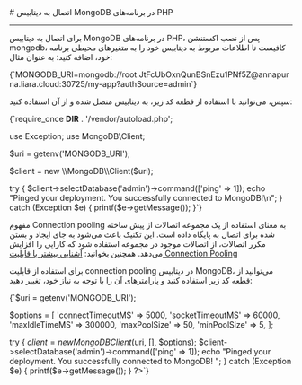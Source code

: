 

<Layout>
<Head>
<title>مستندات اتصال به MongoDB در PHP - لیارا</title>
<meta property="og:title" content="مستندات خدمات رایانش ابری لیارا" />
<meta property="og:description" content="مستندات قدم به قدم اتصال به دیتابیس MongoDB در php"  />
</Head>
# اتصال به دیتابیس MongoDB در برنامه‌های PHP
<hr className="mb-2" />


برای اتصال به دیتابیس MongoDB در برنامه‌های PHP، پس از نصب اکستنشن <Important>mongodb</Important>، کافیست تا 
اطلاعات مربوط به دیتابیس خود را 
به متغیرهای محیطی برنامه خود، اضافه کنید؛ به عنوان مثال:

<div className="h-2" />
    <div dir='ltr'>
    <Highlight className="bash">
        {`MONGODB_URI=mongodb://root:JtFcUbOxnQunBSnEzu1PNf5Z@annapurna.liara.cloud:30725/my-app?authSource=admin`}
    </Highlight>
    </div>
<div className="h-2" />

سپس، می‌توانید با استفاده از قطعه کد زیر، به دیتابیس متصل شده و از آن استفاده کنید:

<div className="h-2" />
    <div dir='ltr'>
    <Highlight className="php">
        {`<?php

require_once __DIR__ . '/vendor/autoload.php';

use Exception;
use MongoDB\\Client;

$uri = getenv('MONGODB_URI');

$client = new \\MongoDB\\Client($uri);

try {
    $client->selectDatabase('admin')->command(['ping' => 1]);
    echo "Pinged your deployment. You successfully connected to MongoDB!\\n";
} catch (Exception $e) {
    printf($e->getMessage());
}`}
    </Highlight>
    </div>
<div className="h-2" />

<Section id="connection-pooling" title="استفاده از Connection Pooling" />

مفهوم Connection pooling به معنای استفاده از یک مجموعه اتصالات از پیش ساخته شده برای اتصال به پایگاه داده است. این تکنیک باعث می‌شود به جای ایجاد و بستن مکرر اتصالات، از اتصالات موجود در مجموعه استفاده شود که کارایی را افزایش می‌دهد.
<Alert variant='success'>همچنین بخوانید: <a className="text-[#2196f3] " href="/dbaas/details/connection-pool">آشنایی بیشتر با قابلیت Connection Pooling</a></Alert>

برای استفاده از قابلیت connection pooling در دیتابیس MongoDB، می‌توانید از قطعه کد زیر استفاده کنید و پارامترهای آن را با توجه به نیاز خود، تغییر دهید:
<div className="h-2" />
  <div dir='ltr'>
  <Highlight className="php">
{`<?php
require_once __DIR__ . '/vendor/autoload.php';
use Exception;
use MongoDBClient;

$uri = getenv('MONGODB_URI');

$options = [
    'connectTimeoutMS' => 5000, 
    'socketTimeoutMS' => 60000, 
    'maxIdleTimeMS' => 300000, 
    'maxPoolSize' => 50, 
    'minPoolSize' => 5,
];

try {
    $client = new MongoDBClient($uri, [], $options);
    $client->selectDatabase('admin')->command(['ping' => 1]);
    echo "Pinged your deployment. You successfully connected to MongoDB!
";
} catch (Exception $e) {
    printf($e->getMessage());
}
?>`}
  </Highlight>
  </div>
<div className="h-2" />



</Layout>